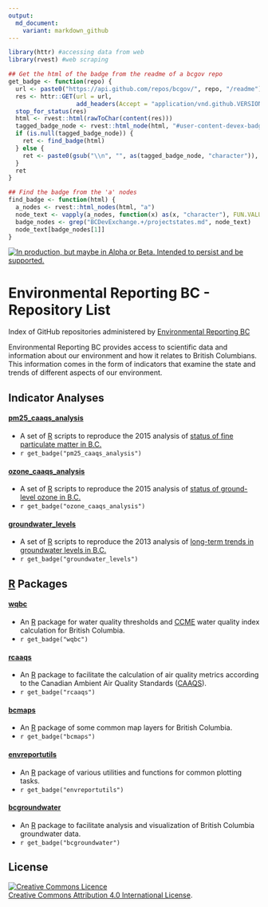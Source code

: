 ```yaml
---
output:
  md_document:
    variant: markdown_github
---
```


<!-- README.md is generated from README.Rmd. Please edit that file and re-knit-->

```r
library(httr) #accessing data from web
library(rvest) #web scraping

## Get the html of the badge from the readme of a bcgov repo
get_badge <- function(repo) {
  url <- paste0("https://api.github.com/repos/bcgov/", repo, "/readme")
  res <- httr::GET(url = url,
                   add_headers(Accept = "application/vnd.github.VERSION.html"))
  stop_for_status(res)
  html <- rvest::html(rawToChar(content(res)))
  tagged_badge_node <- rvest::html_node(html, "#user-content-devex-badge a")
  if (is.null(tagged_badge_node)) {
    ret <- find_badge(html)
  } else {
    ret <- paste0(gsub("\\n", "", as(tagged_badge_node, "character")), collapse = "")
  }
  ret
}

## Find the badge from the 'a' nodes
find_badge <- function(html) {
  a_nodes <- rvest::html_nodes(html, "a")
  node_text <- vapply(a_nodes, function(x) as(x, "character"), FUN.VALUE = character(1))
  badge_nodes <- grep("BCDevExchange.+/projectstates.md", node_text)
  node_text[badge_nodes[1]]
}
```

<a rel="Delivery" href="https://github.com/BCDevExchange/docs/blob/master/discussion/projectstates.md"><img alt="In production, but maybe in Alpha or Beta. Intended to persist and be supported." style="border-width:0" src="http://bcdevexchange.org/badge/3.svg" title="In production, but maybe in Alpha or Beta. Intended to persist and be supported." /></a>

# Environmental Reporting BC - Repository List
Index of GitHub repositories administered by [Environmental Reporting BC](http://www.env.gov.bc.ca/soe/)

Environmental Reporting BC provides access to scientific data and information about our environment and how it relates to British Columbians. This information comes in the form of indicators that examine the state and trends of different aspects of our environment.


## Indicator Analyses 

#### [pm25_caaqs_analysis](https://github.com/bcgov/pm25_caaqs_analysis) 

* A set of [R](http://www.r-project.org) scripts to reproduce the 2015 analysis of [status of fine particulate matter in B.C.](http://www.env.gov.bc.ca/soe/indicators/air/fine_pm.html)
* `r get_badge("pm25_caaqs_analysis")` 


#### [ozone_caaqs_analysis](https://github.com/bcgov/ozone_caaqs_analysis) 

* A set of [R](http://www.r-project.org) scripts to reproduce the 2015 analysis of [status of ground-level ozone in B.C.](http://www.env.gov.bc.ca/soe/indicators/air/ozone.html)
* `r get_badge("ozone_caaqs_analysis")` 


#### [groundwater_levels](https://github.com/bcgov/groundwater_levels) 

* A set of [R](http://www.r-project.org) scripts to reproduce the 2013 analysis of [long-term trends in groundwater levels in B.C.](http://www.env.gov.bc.ca/soe/indicators/water/wells/index.html)
* `r get_badge("groundwater_levels")` 



## [R](http://www.r-project.org) Packages

#### [wqbc](https://github.com/bcgov/wqbc)

* An [R](www.r-project.org) package for water quality thresholds and [CCME](http://www.ccme.ca/en/resources/canadian_environmental_quality_guidelines/index.html) water quality index calculation for British Columbia.
* `r get_badge("wqbc")`

#### [rcaaqs](https://github.com/bcgov/rcaaqs)

* An [R](www.r-project.org) package to facilitate the calculation of air quality metrics according to the Canadian Ambient Air Quality Standards ([CAAQS](http://www.ccme.ca/en/current_priorities/air/caaqs.html)).
* `r get_badge("rcaaqs")`

#### [bcmaps](https://github.com/bcgov/bcmaps)

* An [R](http://www.r-project.org) package of some common map layers for British Columbia.
* `r get_badge("bcmaps")`


#### [envreportutils](https://github.com/bcgov/envreportutils)

* An [R](http://www.r-project.org) package of various utilities and functions for common plotting tasks.
* `r get_badge("envreportutils")` 


#### [bcgroundwater](https://github.com/bcgov/bcgroundwater)

* An [R](http://www.r-project.org) package to facilitate analysis and visualization of British Columbia groundwater data.
* `r get_badge("bcgroundwater")`



## License
<a rel="license" href="http://creativecommons.org/licenses/by/4.0/"><img alt="Creative Commons Licence" style="border-width:0" src="https://i.creativecommons.org/l/by/4.0/80x15.png" /></a><br /><a rel="license" href="http://creativecommons.org/licenses/by/4.0/">Creative Commons Attribution 4.0 International License</a>.
